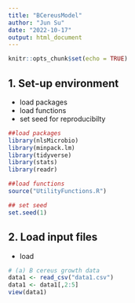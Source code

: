 ```yaml
---
title: "BCereusModel"
author: "Jun Su"
date: "2022-10-17"
output: html_document
---
```


```r
knitr::opts_chunk$set(echo = TRUE)
```

## 1. Set-up environment
* load packages
* load functions
* set seed for reproducibilty
```r
##load packages 
library(nlsMicrobio)
library(minpack.lm)
library(tidyverse)
library(stats)
library(readr)

##load functions
source("UtilityFunctions.R")
```

```r
## set seed
set.seed(1)
```

## 2. Load input files
* load
```r
# (a) B cereus growth data 
data1 <- read_csv("data1.csv")
data1 <- data1[,2:5]
view(data1)
```

